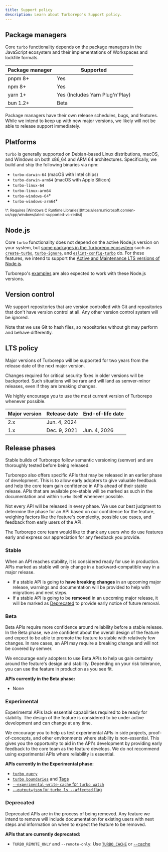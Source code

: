 ```yaml
---
title: Support policy
description: Learn about Turborepo's Support policy.
---
```



## Package managers

Core `turbo` functionality depends on the package managers in the JavaScript ecosystem and their implementations of Workspaces and
lockfile formats.

| Package manager | Supported                       |
| --------------- | ------------------------------- |
| pnpm 8+         | Yes                             |
| npm 8+          | Yes                             |
| yarn 1+         | Yes (Includes Yarn Plug'n'Play) |
| bun 1.2+        | Beta                            |

<Callout type="info">
  Package managers have their own release schedules, bugs, and features. While
  we intend to keep up with new major versions, we likely will not be able to
  release support immediately.
</Callout>

## Platforms

`turbo` is generally supported on Debian-based Linux distributions, macOS, and
Windows on both x86_64 and ARM 64 architectures. Specifically, we build and ship
the following binaries via npm:

- `turbo-darwin-64` (macOS with Intel chips)
- `turbo-darwin-arm64` (macOS with Apple Silicon)
- `turbo-linux-64`
- `turbo-linux-arm64`
- `turbo-windows-64`\*
- `turbo-windows-arm64`\*

<small>
  \*: Requires [Windows C Runtime
  Libraries](https://learn.microsoft.com/en-us/cpp/windows/latest-supported-vc-redist)
</small>

## Node.js

Core `turbo` functionality does not depend on the
active Node.js version on your system, but [some packages in the Turborepo ecosystem](/docs/reference#packages)
such as [`create-turbo`](/docs/reference/create-turbo), [`turbo-ignore`](/docs/reference/turbo-ignore), and [`eslint-config-turbo`](/docs/reference/eslint-config-turbo) do. For these features,
we intend to support the [Active and Maintenance LTS versions of Node.js](https://nodejs.org/en/about/previous-releases).

Turborepo's [examples](/docs/getting-started/examples) are also expected to work with these Node.js versions.

## Version control

We support repositories that are version controlled with Git and repositories that don't have
version control at all. Any other version control system will be ignored.

Note that we use Git to hash files, so repositories without git may perform and behave differently.

## LTS policy

Major versions of Turborepo will be supported for two years from the release date of the next major version.

Changes required for critical security fixes in older versions will be backported. Such situations will be rare and will land as semver-minor releases, even if they are breaking changes.

We highly encourage you to use the most current version of Turborepo whenever possible.

| Major version | Release date | End-of-life date |
| ------------- | ------------ | ---------------- |
| 2.x           | Jun. 4, 2024 |                  |
| 1.x           | Dec. 9, 2021 | Jun. 4, 2026     |

## Release phases

Stable builds of Turborepo follow semantic versioning (semver) and are thoroughly tested before being released.

Turborepo also offers specific APIs that may be released in an earlier phase of development. This is to allow early adopters to give valuable feedback and help the core team gain confidence in APIs ahead of their stable release. APIs that are available pre-stable will be marked as such in the documentation and within `turbo` itself whenever possible.

Not every API will be released in every phase. We use our best judgment to determine the phase for an API based on our confidence for the feature, weighing factors like the feature's complexity, possible use cases, and feedback from early users of the API.

The Turborepo core team would like to thank any users who do use features early and express our appreciation for any feedback you provide.

### Stable

When an API reaches stability, it is considered ready for use in production. APIs marked as stable will only change in a backward-compatible way in a major release.

- If a stable API is going to **have breaking changes** in an upcoming major release, warnings and documentation will be provided to help with migrations and next steps.
- If a stable API is going to be **removed** in an upcoming major release, it will be marked as [Deprecated](#deprecated) to provide early notice of future removal.

### Beta

Beta APIs require more confidence around reliability before a stable release. In the Beta phase, we are confident about the overall design of the feature and expect to be able to promote the feature to stable with relatively few changes. In rare cases, an API may require a breaking change and will not be covered by semver.

We encourage early adopters to use Beta APIs to help us gain certainty around the feature's design and stability. Depending on your risk tolerance, you can use the feature in production as you see fit.

**APIs currently in the Beta phase:**

- None

### Experimental

Experimental APIs lack essential capabilities required to be ready for stability. The design of the feature is considered to be under active development and can change at any time.

We encourage you to help us test experimental APIs in side projects, proof-of-concepts, and other environments where stability is non-essential. This gives you the opportunity to aid in the API's development by providing early feedback to the core team as the feature develops. We do not recommend using experimental APIs where reliability is essential.

**APIs currently in the Experimental phase:**

- [`turbo query`](/docs/reference/query)
- [`turbo boundaries`](/docs/reference/boundaries) and [Tags](/docs/reference/boundaries#tags)
- [`--experimental-write-cache` for `turbo watch`](/docs/reference/watch#caching)
- [`--output=json` for `turbo ls --affected` flag](/docs/reference/ls)

### Deprecated

Deprecated APIs are in the process of being removed. Any feature we intend to remove will include documentation for existing users with next steps and information on when to expect the feature to be removed.

**APIs that are currently deprecated:**

- `TURBO_REMOTE_ONLY` and `--remote-only`: Use [`TURBO_CACHE`](/docs/reference/system-environment-variables) or [--cache](/docs/reference/run#--cache-options)
